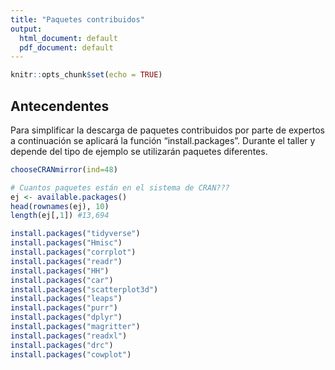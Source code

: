 ```yaml
---
title: "Paquetes contribuidos"
output:
  html_document: default
  pdf_document: default
---
```


```r
knitr::opts_chunk$set(echo = TRUE)
```

## Antecendentes

Para simplificar la descarga de paquetes contribuidos por parte de expertos a continuación se aplicará la función "install.packages". Durante el taller y depende del tipo de ejemplo se utilizarán paquetes diferentes. 

```r


chooseCRANmirror(ind=48)

# Cuantos paquetes están en el sistema de CRAN???
ej <- available.packages()
head(rownames(ej), 10)
length(ej[,1]) #13,694

install.packages("tidyverse")
install.packages("Hmisc")
install.packages("corrplot")
install.packages("readr")
install.packages("HH")
install.packages("car")
install.packages("scatterplot3d")
install.packages("leaps")
install.packages("purr")
install.packages("dplyr")
install.packages("magritter")
install.packages("readxl")
install.packages("drc")
install.packages("cowplot")

```

